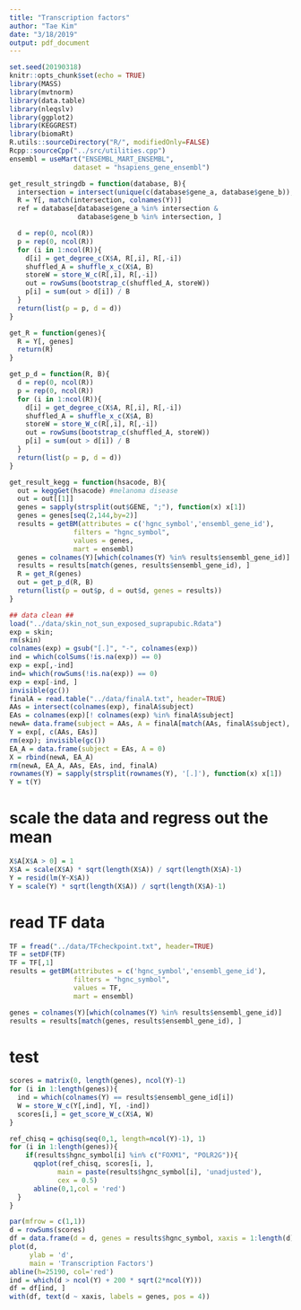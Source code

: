```yaml
---
title: "Transcription factors"
author: "Tae Kim"
date: "3/18/2019"
output: pdf_document
---
```


```r
set.seed(20190318)
knitr::opts_chunk$set(echo = TRUE)
library(MASS)
library(mvtnorm)
library(data.table)
library(nleqslv)
library(ggplot2)
library(KEGGREST)
library(biomaRt)
R.utils::sourceDirectory("R/", modifiedOnly=FALSE)
Rcpp::sourceCpp("../src/utilities.cpp")
ensembl = useMart("ENSEMBL_MART_ENSEMBL",
                dataset = "hsapiens_gene_ensembl")

get_result_stringdb = function(database, B){
  intersection = intersect(unique(c(database$gene_a, database$gene_b)), colnames(Y))
  R = Y[, match(intersection, colnames(Y))]
  ref = database[database$gene_a %in% intersection & 
                 database$gene_b %in% intersection, ]

  d = rep(0, ncol(R))
  p = rep(0, ncol(R))
  for (i in 1:ncol(R)){
    d[i] = get_degree_c(X$A, R[,i], R[,-i])
    shuffled_A = shuffle_x_c(X$A, B)
    storeW = store_W_c(R[,i], R[,-i])
    out = rowSums(bootstrap_c(shuffled_A, storeW))
    p[i] = sum(out > d[i]) / B
  }
  return(list(p = p, d = d))
}

get_R = function(genes){
  R = Y[, genes]
  return(R)
}

get_p_d = function(R, B){
  d = rep(0, ncol(R))
  p = rep(0, ncol(R))
  for (i in 1:ncol(R)){
    d[i] = get_degree_c(X$A, R[,i], R[,-i])
    shuffled_A = shuffle_x_c(X$A, B)
    storeW = store_W_c(R[,i], R[,-i])
    out = rowSums(bootstrap_c(shuffled_A, storeW))
    p[i] = sum(out > d[i]) / B
  }
  return(list(p = p, d = d))
}

get_result_kegg = function(hsacode, B){
  out = keggGet(hsacode) #melanoma disease
  out = out[[1]]
  genes = sapply(strsplit(out$GENE, ";"), function(x) x[1])
  genes = genes[seq(2,144,by=2)]
  results = getBM(attributes = c('hgnc_symbol','ensembl_gene_id'),
                filters = "hgnc_symbol",
                values = genes,
                mart = ensembl)
  genes = colnames(Y)[which(colnames(Y) %in% results$ensembl_gene_id)]
  results = results[match(genes, results$ensembl_gene_id), ]
  R = get_R(genes)
  out = get_p_d(R, B)
  return(list(p = out$p, d = out$d, genes = results))
}
```


```r
## data clean ##
load("../data/skin_not_sun_exposed_suprapubic.Rdata")
exp = skin;
rm(skin)
colnames(exp) = gsub("[.]", "-", colnames(exp))
ind = which(colSums(!is.na(exp)) == 0)
exp = exp[,-ind]
ind= which(rowSums(!is.na(exp)) == 0)
exp = exp[-ind, ]
invisible(gc())
finalA = read.table("../data/finalA.txt", header=TRUE)
AAs = intersect(colnames(exp), finalA$subject)
EAs = colnames(exp)[! colnames(exp) %in% finalA$subject]
newA= data.frame(subject = AAs, A = finalA[match(AAs, finalA$subject), 2])
Y = exp[, c(AAs, EAs)]
rm(exp); invisible(gc())
EA_A = data.frame(subject = EAs, A = 0)
X = rbind(newA, EA_A)
rm(newA, EA_A, AAs, EAs, ind, finalA)
rownames(Y) = sapply(strsplit(rownames(Y), '[.]'), function(x) x[1])
Y = t(Y)
```

# scale the data and regress out the mean

```r
X$A[X$A > 0] = 1
X$A = scale(X$A) * sqrt(length(X$A)) / sqrt(length(X$A)-1)
Y = resid(lm(Y~X$A))
Y = scale(Y) * sqrt(length(X$A)) / sqrt(length(X$A)-1)
```


# read TF data
```r
TF = fread("../data/TFcheckpoint.txt", header=TRUE)
TF = setDF(TF)
TF = TF[,1]
results = getBM(attributes = c('hgnc_symbol','ensembl_gene_id'), 
                filters = "hgnc_symbol",
                values = TF,
                mart = ensembl)

genes = colnames(Y)[which(colnames(Y) %in% results$ensembl_gene_id)]
results = results[match(genes, results$ensembl_gene_id), ]
```

# test

```r
scores = matrix(0, length(genes), ncol(Y)-1)
for (i in 1:length(genes)){
  ind = which(colnames(Y) == results$ensembl_gene_id[i])
  W = store_W_c(Y[,ind], Y[, -ind])
  scores[i,] = get_score_W_c(X$A, W)
}

ref_chisq = qchisq(seq(0,1, length=ncol(Y)-1), 1)
for (i in 1:length(genes)){
    if(results$hgnc_symbol[i] %in% c("FOXM1", "POLR2G")){
      qqplot(ref_chisq, scores[i, ], 
            main = paste(results$hgnc_symbol[i], 'unadjusted'),
            cex = 0.5)
      abline(0,1,col = 'red')
  }
}

par(mfrow = c(1,1))
d = rowSums(scores)
df = data.frame(d = d, genes = results$hgnc_symbol, xaxis = 1:length(d))
plot(d, 
     ylab = 'd', 
     main = 'Transcription Factors')
abline(h=25190, col='red')
ind = which(d > ncol(Y) + 200 * sqrt(2*ncol(Y)))
df = df[ind, ]
with(df, text(d ~ xaxis, labels = genes, pos = 4))
```
